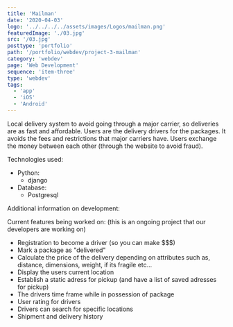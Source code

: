 ```yaml
---
title: 'Mailman'
date: '2020-04-03'
logo: '../../../../assets/images/Logos/mailman.png'
featuredImage: './03.jpg'
src: '/03.jpg'
posttype: 'portfolio'
path: '/portfolio/webdev/project-3-mailman'
category: 'webdev'
page: 'Web Development'
sequence: 'item-three'
type: 'webdev'
tags:
  - 'app'
  - 'iOS'
  - 'Android'
---
```


Local delivery system to avoid going through a major carrier, so deliveries are as fast and affordable. Users are the delivery drivers for the packages. It avoids the fees and restrictions that major carriers have. Users exchange the money between each other (through the website to avoid fraud).

Technologies used:

- Python:
  - django
- Database:
  - Postgresql

Additional information on development:

Current features being worked on:
(this is an ongoing project that our developers are working on)

- Registration to become a driver (so you can make \$\$\$)
- Mark a package as "delivered"
- Calculate the price of the delivery depending on attributes such as, distance, dimensions, weight, if its fragile etc...
- Display the users current location
- Establish a static adress for pickup (and have a list of saved adresses for pickup)
- The drivers time frame while in possession of package
- User rating for drivers
- Drivers can search for specific locations
- Shipment and delivery history

<!-- Screenshots:
![login](main_app/static/images/mailman1.png)
![home](main_app/static/images/mailman2.png)
![new_package](main_app/static/images/mailman3.png)
![details](main_app/static/images/mailman4.png)
![profile](main_app/static/images/mailman5.png) -->
